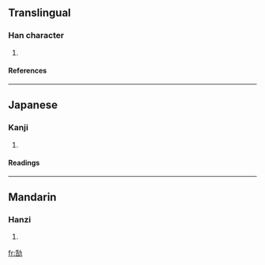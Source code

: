 ==Translingual==
===Han character===
{{Han char|rad=力|as=07|sn=9|four=2462<sub>7</sub>|canj=竹口大尸 (HRKS)}}
# {{defn|Han}}
====References====
{{Han ref|kx=0147.260|dkj=02350|dj=0332.070|hdz=10371.070|uh=52C2|ud=21186|bh=CDF3|bd=52723}}
----


==Japanese==
===Kanji===
{{ja-kanji|grade=|rs=力07}}
# {{defn|Japanese}} 
====Readings====
{{ja-readings|on=[[こう]] (kō), [[ごう]] (gō)|kun=}}
----
==Mandarin==
===Hanzi===
{{cmn-hanzi|pin=chì (chi4), háo (hao2)|wg=ch'ih<sup>4</sup>, hao<sup>2</sup>}}
# {{defn|Mandarin}}

[[fr:勂]]
